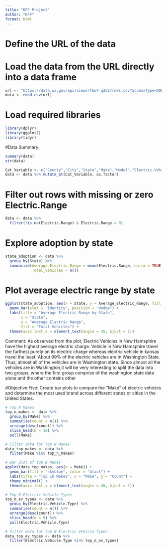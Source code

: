 ```yaml
---
title: "KFF Project"
author: "KFF"
format: html
---
```


# Define the URL of the data

# Load the data from the URL directly into a data frame

```r
url <- "https://data.wa.gov/api/views/f6w7-q2d2/rows.csv?accessType=DOWNLOAD"
data <- read.csv(url)
```

# Load required libraries

```r
library(dplyr)
library(ggplot2)
library(tidyr)
```

#Data Summary

```r
summary(data)
str(data)
```

```r
Cat_Variable <- c("County","City","State","Make","Model","Electric.Vehicle.Type","Legislative.District","Clean.Alternative.Fuel.Vehicle..CAFV..Eligibility","Electric.Utility")
data <- data %>% mutate_at(Cat_Variable, as.factor)
```

# Filter out rows with missing or zero Electric.Range

```r
data <- data %>%
  filter(!is.na(Electric.Range) & Electric.Range > 0)
```

# Explore adoption by state

```r
state_adoption <- data %>%
  group_by(State) %>%
  summarize(Average_Electric_Range = mean(Electric.Range, na.rm = TRUE),
            Total_Vehicles = n())
```

# Plot average electric range by state

```r
ggplot(state_adoption, aes(x = State, y = Average_Electric_Range, fill = Total_Vehicles)) +
  geom_bar(stat = "identity", position = "dodge") +
  labs(title = "Average Electric Range by State",
       x = "State",
       y = "Average Electric Range",
       fill = "Total Vehicles") +
  theme(axis.text.x = element_text(angle = 45, hjust = 1))
```

Comment: As observed from the plot, Electric Vehicles in New Hamsphire have the highest average electric charge. Vehicle in New Hamsphire travel the furthest purely on its electric charge whereas electric vehicle in kansas travel the least. About 99% of the electric vehicles are in Washington State. Thus, almost all of the vehicles are in Washington state. Since almost all the vehicles are in Washington,it will be very interesting to split the data into two groups, where the first group comprise of the washington state data alone and the other contains other

#Objective Five: Create bar plots to compare the "Make" of electric vehicles and determine the most used brand across different states or cities in the United States.

```r
# Top N Makes
top_n_makes <- data %>%
  group_by(Make) %>%
  summarise(count = n()) %>%
  arrange(desc(count)) %>%
  slice_head(n = 10) %>%
  pull(Make)

# Filter data for top N Makes
data_top_makes <- data %>%
  filter(Make %in% top_n_makes)
```

```r
# Bar plot of top N Makes
ggplot(data_top_makes, aes(x = Make)) +
  geom_bar(fill = "skyblue", color = "black") +
  labs(title = "Top 10 Makes", x = "Make", y = "Count") +
  theme_minimal() +
  theme(axis.text.x = element_text(angle = 45, hjust = 1))
```

```r
# Top N Electric Vehicle Types
top_n_ev_types <- data %>%
  group_by(Electric.Vehicle.Type) %>%
  summarise(count = n()) %>%
  arrange(desc(count)) %>%
  slice_head(n = 5) %>%
  pull(Electric.Vehicle.Type)

# Filter data for top N Electric Vehicle Types
data_top_ev_types <- data %>%
  filter(Electric.Vehicle.Type %in% top_n_ev_types)
```



